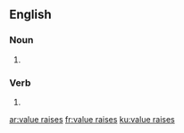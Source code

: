 ==English==

===Noun===
{{head|en|plural}}

# {{plural of|value raise|lang=en|nocat=1}}

===Verb===
{{head|en}}

# {{en-third-person singular of|value raise}}

[[ar:value raises]]
[[fr:value raises]]
[[ku:value raises]]